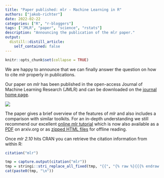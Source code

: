 ```yaml
---
title: "Paper published: mlr - Machine Learning in R"
authors: ["jakob-richter"]
date: 2022-02-22
categories: ["R", "r-bloggers"]
tags: ["JMLR", "paper", "science", "rstats"]
description: "Announcing the publication of the mlr paper."
output:
  distill::distill_article:
    self_contained: false
---
```


```r
knitr::opts_chunk$set(collapse = TRUE)
```

We are happy to announce that we can finally answer the question on how to cite *mlr* properly in publications.

Our paper on *mlr* has been published in the open-access Journal of Machine Learning Research (JMLR) and can be downloaded on the [journal home page](http://www.jmlr.org/papers/v17/15-066.html).

[![](paper-first-page.png)](http://www.jmlr.org/papers/v17/15-066.html)

The paper gives a brief overview of the features of *mlr* and also includes a comparison with similar toolkits.
For an in-depth understanding we still recommend our excellent [online mlr tutorial](https://mlr.mlr-org.com/) which is now also available as a [PDF](https://arxiv.org/abs/1609.06146) on arxiv.org or as [zipped HTML files](https://mlr.mlr-org.com/devel/mlr_tutorial.zip) for offline reading.

Once *mlr 2.10* hits CRAN you can retrieve the citation information from within R:

```r
citation("mlr")
```

```r
tmp = capture.output(citation("mlr"))
tmp = stringi::stri_replace_all_fixed(tmp, "{{", "{% raw %}{{{% endraw %}")
cat(paste0(tmp, "\n"))
```

